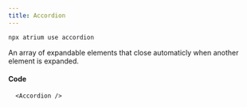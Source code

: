 ```yaml
---
title: Accordion
---
```


```bash
npx atrium use accordion
```

An array of expandable elements that close automaticly when another element is expanded.

<div class="not-content">
  <Accordion client:load items={[
    {
      title: "Item 1",
      content: "Lorem ipsum dolor sit amet, consetetur sadipscing elitr, sed diam nonumy eirmod tempor invidunt ut labore et dolore magna aliquyam erat, sed diam voluptua. At vero eos et accusam et justo duo dolores et ea rebum. Stet clita kasd gubergren, no sea takimata sanctus est Lorem ipsum dolor sit amet. "
    },
    {
      title: "Item 1",
      content: "Lorem ipsum dolor sit amet, consetetur sadipscing elitr, sed diam nonumy eirmod tempor invidunt ut labore et dolore magna aliquyam erat, sed diam voluptua. At vero eos et accusam et justo duo dolores et ea rebum. Stet clita kasd gubergren, no sea takimata sanctus est Lorem ipsum dolor sit amet. "
    },
  ]} />
</div>

#### Code
```tsx
  <Accordion />
```
